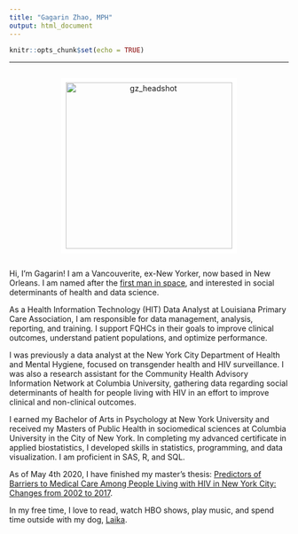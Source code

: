 ```yaml
---
title: "Gagarin Zhao, MPH"
output: html_document
---
```


```r
knitr::opts_chunk$set(echo = TRUE)
```

<hr></hr>

<center>

<div style="display: flex; justify-content: center;">
<img src="me2.JPG" width="300" style="border:8px solid white" alt="gz_headshot">

</div>


<body>

</center>

<left>
Hi, I'm Gagarin! I am a Vancouverite, ex-New Yorker, now based in New Orleans. I am named after the [first man in space](https://en.wikipedia.org/wiki/Yuri_Gagarin){target="_blank"}, and interested in social determinants of health and data science.

As a Health Information Technology (HIT) Data Analyst at Louisiana Primary Care Association, I am responsible for data management, analysis, reporting, and training. I support FQHCs in their goals to improve clinical outcomes, understand patient populations, and optimize performance.

I was previously a data analyst at the New York City Department of Health and Mental Hygiene, focused on transgender health and HIV surveillance. I was also a research assistant for the Community Health Advisory Information Network at Columbia University, gathering data regarding social determinants of health for people living with HIV in an effort to improve clinical and non-clinical outcomes.

I earned my Bachelor of Arts in Psychology at New York University and received my Masters of Public Health in sociomedical sciences at Columbia University in the City of New York. In completing my advanced certificate in applied biostatistics, I developed skills in statistics, programming, and data visualization. I am proficient in SAS, R, and SQL.


As of May 4th 2020, I have finished my master's thesis: [Predictors of Barriers to Medical Care Among People Living with HIV in New York City: Changes from 2002 to 2017](https://academiccommons.columbia.edu/doi/10.7916/d8-6zd4-mz42){target="_blank"}.

In my free time, I love to read, watch HBO shows, play music, and spend time outside with my dog, [Laika](https://instagram.com/laikacosmonaut){target="_blank"}.

</body>